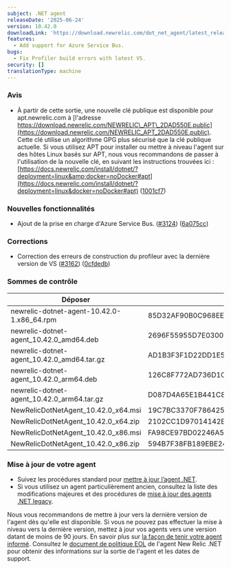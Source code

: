 ```yaml
---
subject: .NET agent
releaseDate: '2025-06-24'
version: 10.42.0
downloadLink: 'https://download.newrelic.com/dot_net_agent/latest_release'
features:
  - Add support for Azure Service Bus.
bugs:
  - Fix Profiler build errors with latest VS.
security: []
translationType: machine
---
```


### Avis

* À partir de cette sortie, une nouvelle clé publique est disponible pour apt.newrelic.com à [l&apos;adresse https://download.newrelic.com/NEWRELIC\_APT\_2DAD550E.public](https://download.newrelic.com/NEWRELIC_APT_2DAD550E.public). Cette clé utilise un algorithme GPG plus sécurisé que la clé publique actuelle. Si vous utilisez APT pour installer ou mettre à niveau l&apos;agent sur des hôtes Linux basés sur APT, nous vous recommandons de passer à l&apos;utilisation de la nouvelle clé, en suivant les instructions trouvées ici : [https://docs.newrelic.com/install/dotnet/?deployment=linux&amp;docker=noDocker#apt](https://docs.newrelic.com/install/dotnet/?deployment=linux&docker=noDocker#apt) ([1001cf7](https://github.com/newrelic/newrelic-dotnet-agent/commit/1001cf7fc5b250a580dd75168b8440eb86573278))

### Nouvelles fonctionnalités

* Ajout de la prise en charge d&apos;Azure Service Bus. ([#3124](https://github.com/newrelic/newrelic-dotnet-agent/issues/3124)) ([6a075cc](https://github.com/newrelic/newrelic-dotnet-agent/commit/6a075ccbb2b7b59c509ce93fcad36202d4d5a6da))

### Corrections

* Correction des erreurs de construction du profileur avec la dernière version de VS ([#3162](https://github.com/newrelic/newrelic-dotnet-agent/issues/3162)) ([0cfdedb](https://github.com/newrelic/newrelic-dotnet-agent/commit/0cfdedb4ff2a9bfc602f6844e262c2d4d455583a))

### Sommes de contrôle

| Déposer                                      | SHA - 256 Hash                                                   |
| -------------------------------------------- | ---------------------------------------------------------------- |
| newrelic-dotnet-agent-10.42.0-1.x86\_64.rpm  | 85D32AF90B0C968EEF33631F507197F69DAC510AF9E7BAA3E6F479D74A284907 |
| newrelic-dotnet-agent\_10.42.0\_amd64.deb    | 2696F55955D7E0300BCF70A1A2EDC8471A1DBACD2361344C4BD5E003FD582F4C |
| newrelic-dotnet-agent\_10.42.0\_amd64.tar.gz | AD1B3F3F1D22DD1E539EFAC44B3422654608C26FA72E0BC1D2292D23BBFECC5D |
| newrelic-dotnet-agent\_10.42.0\_arm64.deb    | 126C8F772AD736D1C771C65FEBE25DC827E9734626220081BA3AE2C153E03935 |
| newrelic-dotnet-agent\_10.42.0\_arm64.tar.gz | D087D4A65E1B441C83B5B7D6C6AFC01E88DD87A7358A180DD0B7E3977D52DF64 |
| NewRelicDotNetAgent\_10.42.0\_x64.msi        | 19C7BC3370F7864257E5870834F3ADFBBD190DE410625B7495631E901508CDFB |
| NewRelicDotNetAgent\_10.42.0\_x64.zip        | 2102CC1D97014142BB42A69224BA84660018F0510B6E09E19E0E509934742E36 |
| NewRelicDotNetAgent\_10.42.0\_x86.msi        | FA98CE97BD02246A5D0413ED64C693F5A045827F32A4B9CA62F14B5534638F46 |
| NewRelicDotNetAgent\_10.42.0\_x86.zip        | 594B7F38FB189EBE24D77A7D5400EB2A80A49E55107B6F00BB006FE96A5CB391 |

### Mise à jour de votre agent

* Suivez les procédures standard pour [mettre à jour l’agent .NET](/docs/agents/net-agent/installation-configuration/update-net-agent).
* Si vous utilisez un agent particulièrement ancien, consultez la liste des modifications majeures et des procédures de [mise à jour des agents .NET legacy](/docs/apm/agents/net-agent/installation/update-net-agent/#updating_older_net).

Nous vous recommandons de mettre à jour vers la dernière version de l&apos;agent dès qu&apos;elle est disponible. Si vous ne pouvez pas effectuer la mise à niveau vers la dernière version, mettez à jour vos agents vers une version datant de moins de 90 jours. En savoir plus sur [la façon de tenir votre agent informé](/docs/new-relic-solutions/new-relic-one/install-configure/update-new-relic-agent). Consultez le [document de politique EOL](/docs/apm/agents/net-agent/getting-started/net-agent-eol-policy) de l&apos;agent New Relic .NET pour obtenir des informations sur la sortie de l&apos;agent et les dates de support.